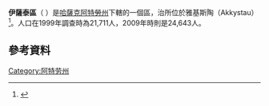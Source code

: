 {{Infobox Settlement
|name                   = 伊薩泰區<br />Isatay
|settlement_type        = 區
|official_name          = Исатай ауданы 
|other_name             = 
|native_name            = 
|nickname               = 
|motto                  = 
|image_skyline          = 
|imagesize              = 
|image_caption          = 
|image_flag             = 
|flag_size              = 
|image_seal             = 
|seal_size              = 
|image_shield           = 
|shield_size            =
|image_blank_emblem              =
|blank_emblem_size          =
|image_map              = Isatay District Kazakhstan.png
|mapsize                = 300px
|map_caption            = 
|image_map1             = 
|mapsize1               = 150px
|map_caption1           =
|pushpin_map            = 
|pushpin_label_position = 
|subdivision_type       = [[世界地理索引|國家]]
|subdivision_name       = {{KAZ}}
|subdivision_type1      = [[哈薩克行政區劃|省]]
|subdivision_name1      = [[阿特勞州|阿特勞州]]
|subdivision_type2      = [[行政中心|行政中心]]
|subdivision_name2      = 雅基斯陶（Akkystau）
|seat_type              =
|seat                   =
|government_type        =
|leader_title           = 
|leader_name            = 
|leader_title1          =  <!-- for places with, say, both a mayor and a city manager -->
|leader_name1           =
|established_title      =  
|established_date       = 
|area_magnitude         = 
|unit_pref              =Imperial<!--Enter: Imperial, if Imperial (metric) is desired-->
|area_footnotes         = 
|area_total_km2             = 14700
|area_land_km2              = 
|area_water_km2             = 
|area_total_sq_mi        = 
|area_land_sq_mi         = 
|area_water_sq_mi        = 
|area_water_percent     = 
|area_urban_km2             = 
|area_urban_sq_mi        = 
|area_metro_km2             = 
|area_metro_sq_mi        = 
|population_as_of       = 2010
|population_footnotes   = 
|population_note        = 
|population_total       = 25249
|population_density_km2     = 
|population_density_sq_mi = 
|population_metro       =
|population_density_metro_km2 =
|population_density_metro_sq_mi =
|population_urban       = 
|population_density_urban_km2 =
|population_density_urban_mi2 =
| timezone = +5
| utc_offset = +5
|latd=|latm=|lats=|latNS=
|longd=|longm=|longs= |longEW=
|elevation_footnotes    =  <!--for references: use <ref> </ref> tags-->
|elevation_m              = 
|elevation_ft           = 
|postal_code_type       =  <!-- enter ZIP code, Postcode, Post code, Postal code... -->
|postal_code            =
|area_code              = 
|website                = 
|footnotes              = 
}}

'''伊薩泰區'''（{{lang-kz|Исатай ауданы}} ）是[[哈薩克|哈薩克]][[阿特勞州|阿特勞州]]下轄的一個區，治所位於雅基斯陶（Akkystau）<ref>{{Cite web |url=http://www.geonames.de/coukz-sub.html |title=www.geonames.de Subdivisions of Kazakhstan in local languages |access-date=2013-10-18 |archive-url=https://web.archive.org/web/20160303170443/http://www.geonames.de/coukz-sub.html |archive-date=2016-03-03 |dead-url=yes }}</ref>。人口在1999年調查時為21,711人，2009年時則是24,643人。

== 參考資料 ==
{{reflist}}

{{coord|47|13|18|N|51|00|23|E|type:adm2nd_source:itwiki|display=title}}

[[Category:阿特劳州|Category:阿特劳州]]
